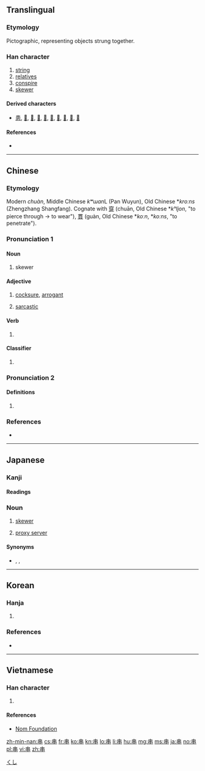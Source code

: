 ==Translingual==

===Etymology===
Pictographic, representing objects strung together.

===Han character===
{{Han char|rn=2|rad=丨|as=06|sn=7|four=50006|canj=LL|ids=⿻丨吕}}

# [[string]]
# [[relatives]]
# [[conspire]]
# [[skewer]]

====Derived characters====
* [[患]], [[𠁷]], [[𠁸]], [[𠁺]], [[𠁻]], [[𠳡]], [[𢈢]], [[𫡌]], [[𫡍]], [[𫡎]]

====References====
* {{Han ref|kx=0080.020|dkj=00080|dj=0162.030|hdz=10030.020|uh=4E32|ud=20018|bh=A6EA|bd=42730}}

----

==Chinese==
{{zh-forms}}

===Etymology===
Modern ''chuàn'', Middle Chinese ''kʷɯan''L (Pan Wuyun), Old Chinese *''kroːns'' (Zhengzhang Shangfang). Cognate with [[穿]] (chuān, Old Chinese *''kʰljon'', "to pierce through → to wear"), [[貫]] (guàn, Old Chinese *''koːn'', *''koːns'', "to penetrate").

===Pronunciation 1===
{{zh-pron
|m=chuàn,er=y
|c=cyun3
|mc=y
|oc=y
|ma=Zh-chuàn.ogg
|cat=n,adj,v,cls
}}

====Noun====
{{zh-noun}}

# skewer

====Adjective====
{{zh-adj}}

# {{context|Cantonese|slang|lang=zh}} [[cocksure]], [[arrogant]]
# {{context|Cantonese|slang|lang=zh}} [[sarcastic]]

====Verb====
{{zh-verb}}

# {{rfdef|lang=zh}}

====Classifier====
{{zh-cls}}

# {{rfdef|lang=zh}}
#: {{zh-usex|一 串 珠子|a '''string''' of beads}}
#: {{zh-usex|一 串 鞭炮|a '''string''' of firecrackers}}

===Pronunciation 2===
{{zh-pron
|m=guàn
|c=gwaan3
|cat=
}}

====Definitions====
{{zh-hanzi}}

# {{rfdef|lang=zh}}

===References===
* {{R:twedu|A00021}}

----

==Japanese==

===Kanji===
{{ja-kanji|grade=7|rs=丨06}}

====Readings====
{{ja-readings
|goon=[[けん]] (ken), [[せん]] (sen)
|kanon=[[かん]] (kan), [[せん]] (sen)
|kun=[[くし]] (kushi), [[つらぬく]] (串く, tsuranuku)
}}

{{ja-kanjitab|くし|yomi=k}}

===Noun===
{{ja-noun|くし}}

# [[skewer]]
# {{cx|slang|computing|lang=ja}} [[proxy server]]
#: {{ja-usex|中国'''串'''を使わないと|ちゅうごく '''くし''' を つかわない と|if you don't use a China '''proxy server'''}}

====Synonyms====
* {{sense|proxy}} {{ja-r|プロクシ}}, {{ja-r|プロクシ サーバー}}, {{ja-r|串鯖|くしさば}}

[[Category:ja:Cooking|くし]]

----

==Korean==

===Hanja===
{{ko-hanja|hangeul=[[곶]], [[관]], [[천]], [[찬]]|rv=got, gwan, cheon, chan|mr=kot, kwan, ch'ŏn, ch'an|eumhun=[[땅 이름]], [[꿸]], [[꿰미]], [[꼬챙이]]|ehrv=ttang ireum, kkwel, kkwemi, kkochaengi|ehmr=ttang irǔm, kkwel, kkwemi,, kkoch'aengi|ehy=}}

# {{defn|lang=ko|sort=丨06}}

===References===
* {{Hanja ref|nav=8116}}

----

==Vietnamese==

===Han character===
{{vi-hantu|[[xuyến]], [[quán]], [[xiên]], [[xuyên]]|rs=丨06}}

# {{defn|lang=vi|sort=丨06}}

====References====
* [http://nomfoundation.org/common/nom_details.php?codepoint=4e32 Nom Foundation]

[[zh-min-nan:串]]
[[cs:串]]
[[fr:串]]
[[ko:串]]
[[kn:串]]
[[lo:串]]
[[li:串]]
[[hu:串]]
[[mg:串]]
[[ms:串]]
[[ja:串]]
[[no:串]]
[[pl:串]]
[[vi:串]]
[[zh:串]]